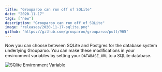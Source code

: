 ```yaml
---
title: "Grouparoo can run off of SQLite"
date: "2020-11-17"
tags: ["new"]
description: "Grouparoo can run off of SQLite"
image: "releases/2020-11-17-sqlite.png"
github: "https://github.com/grouparoo/grouparoo/pull/965"
---
```


Now you can choose between SQLite and Postgres for the database system underlying Grouparoo. You can make these modifications in your environment variables by setting your `DATABASE_URL` to a SQLite database.

<Image
  src="releases/2020-11-17-sqlite.png"
  alt="SQlite Environment Variable"
  width={547}
  height={125}
/>
